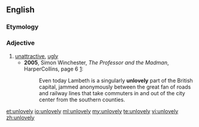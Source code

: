 ==English==

===Etymology===
{{prefix|un|lovely}}

===Adjective===
{{en-adj|unlovelier|unloveliest}}

# [[unattractive]], [[ugly]]
#* '''2005''', Simon Winchester, ''The Professor and the Madman'', HarperCollins, page 6 [http://books.google.com/books?id=mSlgn03zAroC&pg=PT11&dq=simon+winchester+unlovely&hl=en&ei=WCI8TsbBCcGGsgKy2-T2Dw&sa=X&oi=book_result&ct=result&resnum=1&ved=0CC0Q6AEwAA#v=onepage&q&f=false]:
#*: Even today Lambeth is a singularly '''unlovely''' part of the British capital, jammed anonymously between the great fan of roads and railway lines that take commuters in and out of the city center from the southern counties.

[[et:unlovely]]
[[io:unlovely]]
[[ml:unlovely]]
[[my:unlovely]]
[[te:unlovely]]
[[vi:unlovely]]
[[zh:unlovely]]